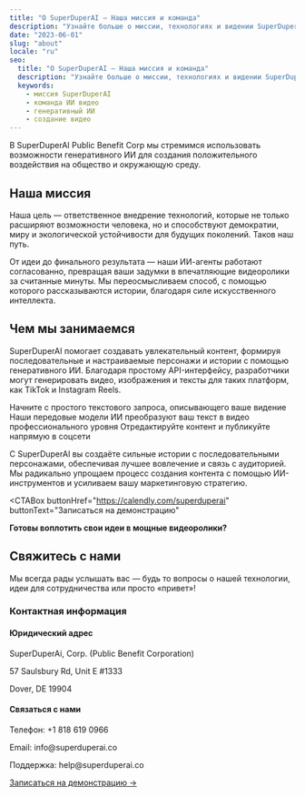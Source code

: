 ```yaml
---
title: "О SuperDuperAI — Наша миссия и команда"
description: "Узнайте больше о миссии, технологиях и видении SuperDuperAI по демократизации видеосоздания с помощью ИИ."
date: "2023-06-01"
slug: "about"
locale: "ru"
seo:
  title: "О SuperDuperAI — Наша миссия и команда"
  description: "Узнайте больше о миссии, технологиях и видении SuperDuperAI по демократизации видеосоздания с помощью ИИ."
  keywords:
    - миссия SuperDuperAI
    - команда ИИ видео
    - генеративный ИИ
    - создание видео
---
```


В SuperDuperAI Public Benefit Corp мы стремимся использовать возможности генеративного ИИ для создания положительного воздействия на общество и окружающую среду.

<FeatureGrid>
  <Feature
    title="Осознанная миссия"
    description="Создаём технологии, которые расширяют возможности человека, поддерживают демократию, мир и устойчивое развитие."
    icon="star"
  />
  <Feature
    title="Совершенство ИИ"
    description="Раздвигаем границы возможного в генеративном ИИ для создания видео."
    icon="sparkles"
  />
  <Feature
    title="Ориентированность на пользователя"
    description="Разрабатываем интуитивно понятные инструменты, делающие ИИ доступным для всех, независимо от технических навыков."
    icon="users"
  />
</FeatureGrid>

## Наша миссия

Наша цель — ответственное внедрение технологий, которые не только расширяют возможности человека, но и способствуют демократии, миру и экологической устойчивости для будущих поколений. Таков наш путь.

От идеи до финального результата — наши ИИ-агенты работают согласованно, превращая ваши задумки в впечатляющие видеоролики за считанные минуты. Мы переосмысливаем способ, с помощью которого рассказываются истории, благодаря силе искусственного интеллекта.

## Чем мы занимаемся

SuperDuperAI помогает создавать увлекательный контент, формируя последовательные и настраиваемые персонажи и истории с помощью генеративного ИИ. Благодаря простому API-интерфейсу, разработчики могут генерировать видео, изображения и тексты для таких платформ, как TikTok и Instagram Reels.

<Steps>
  <Step
    number="1"
    title="Опишите идею"
  >
    Начните с простого текстового запроса, описывающего ваше видение
  </Step>
  <Step
    number="2"
    title="Генерация ИИ"
  >
    Наши передовые модели ИИ преобразуют ваш текст в видео профессионального
    уровня
  </Step>
  <Step
    number="3"
    title="Настройка и публикация"
  >
    Отредактируйте контент и публикуйте напрямую в соцсети
  </Step>
</Steps>

С SuperDuperAI вы создаёте сильные истории с последовательными персонажами, обеспечивая лучшее вовлечение и связь с аудиторией. Мы радикально упрощаем процесс создания контента с помощью ИИ-инструментов и усиливаем вашу маркетинговую стратегию.

<CTABox
  buttonHref="https://calendly.com/superduperai"
  buttonText="Записаться на демонстрацию"
>
  **Готовы воплотить свои идеи в мощные видеоролики?**
</CTABox>

## Свяжитесь с нами

Мы всегда рады услышать вас — будь то вопросы о нашей технологии, идеи для сотрудничества или просто «привет»!

### Контактная информация

<div className="grid grid-cols-1 md:grid-cols-2 gap-6 mt-8 mb-12">
  <div className="bg-card/50 p-6 rounded-lg border border-border/50 hover:border-primary/30 transition-colors">
    <h4 className="text-xl font-semibold mb-3">Юридический адрес</h4>
    <p className="text-muted-foreground">
      SuperDuperAi, Corp. (Public Benefit Corporation)
    </p>
    <p className="text-muted-foreground">57 Saulsbury Rd, Unit E #1333</p>
    <p className="text-muted-foreground">Dover, DE 19904</p>
  </div>

  <div className="bg-card/50 p-6 rounded-lg border border-border/50 hover:border-primary/30 transition-colors">
    <h4 className="text-xl font-semibold mb-3">Связаться с нами</h4>
    <p className="text-muted-foreground">Телефон: +1 818 619 0966</p>
    <p className="text-muted-foreground">Email: info@superduperai.co</p>
    <p className="text-muted-foreground">Поддержка: help@superduperai.co</p>
  </div>
</div>

<VideoShowcase />

<div className="mt-4 text-center text-xl font-bold">
  <a
    href="https://calendly.com/superduperai"
    target="_blank"
    rel="noopener noreferrer"
    className="text-primary hover:text-primary/80 transition-colors"
  >
    Записаться на демонстрацию →
  </a>
</div>
